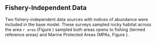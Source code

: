 ## Fishery-Independent Data

Two fishery-independent data sources with indices of abundance were included in the base model. These surveys sampled rocky habitat across the area `r area` (Figure \ref{fig:survey-locations}) sampled both areas opens to fishing (termed reference areas) and Marine Protected Areas (MPAs, Figure \ref{fig:ref-mpa}).
